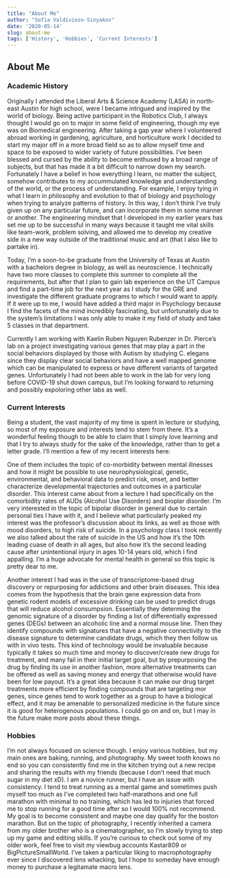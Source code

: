 ```yaml
---
title: "About Me"
author: "Sofia Valdivieso-Sinyakov"
date: '2020-05-14'
slug: about-me
tags: ['History', 'Hobbies', 'Current Interests']
---
```


## About Me 

### Academic History

Originally I attended the Liberal Arts & Science Academy (LASA) in north-east Austin for high school, were I became intrigued and inspired by the world of biology. Being active participant in the Robotics Club, I always thought I would go on to major in some field of engineering, though my eye was on Biomedical engineering. After taking a gap year where I volunteered abroad working in gardening, agriculture, and horticulture work I decided to start my major off in a more broad field so as to allow myself time and space to be exposed to wider variety of future possibilities. I've been blessed and cursed by the ability to become enthused by a broad range of subjects, but that has made it a bit difficult to narrow down my search. Fortunately I have a belief in how everything I learn, no matter the subject, somehow contributes to my accummulated knowledge and understanding of the world, or the process of understanding. For example, I enjoy tying in what I learn in philosophy and evolution to that of biology and psychology when trying to analyze patterns of history. In this way, I don't think I've truly given up on any particular future, and can incorporate them in some manner or another. The engineering mindset that I developed in my earlier years has set me up to be successful in many ways because it taught me vital skills like team-work, problem solving, and allowed me to develop my creative side in a new way outside of the traditional music and art (that I also like to partake in).

Today, I'm a soon-to-be graduate from the University of Texas at Austin with a bachelors degree in biology, as well as neuroscience. I technically have two more classes to complete this summer to complete all the requirements, but after that I plan to gain lab experience on the UT Campus and find a part-time job for the next year as I study for the GRE and investigate the different graduate programs to which I would want to apply. If it were up to me, I would have added a third major in Psychology because I find the facets of the mind incredibly fascinating, but unfortunately due to the system's limitations I was only able to make it my field of study and take 5 classes in that department. 

Currently I am working with Kaelin Ruben Nguyen Rubenzer in Dr. Pierce's lab on a project investigating various genes that may play a part in the social behaviors displayed by those with Autism by studying C. elegans since they display clear social behaviors and have a well mapped genome which can be manipulated to express or have different variants of targeted genes. Unfortunately I had not been able to work in the lab for very long before COVID-19 shut down campus, but I'm looking forward to returning and possibly expoloring other labs as well.

### Current Interests

Being a student, the vast majority of my time is spent in lecture or studying, so most of my exposure and interests tend to stem from there. It's a wonderful feeling though to be able to claim that I simply love learning and that I try to always study for the sake of the knowledge, rather than to get a letter grade. I'll mention a few of my recent interests here: 

One of them includes the topic of co-morbidity between mental illnesses and how it might be possible to use neurophysiological, genetic, environmental, and behavioral data to predict risk, onset, and better characterize developmental trajectories and outcomes in a particular disorder. This interest came about from a lecture I had specifically on the comorbidity rates of AUDs (Alcohol Use Disorders) and bioplar disorder. I'm very interested in the topic of bipolar disorder in general due to certain personal ties I have with it, and I believe what particularly peaked my interest was the professor's discussion about its links, as well as those with mood disorders, to high risk of suicide. In a psychology class I took recently we also talked about the rate of suicide in the US and how it's the 10th leading cuase of death in all ages, but also how it's the second leading cause after unintentional injury in ages 10-14 years old, which I find appalling. I'm a huge advocate for mental health in general so this topic is pretty dear to me. 

Another interest I had was in the use of transcriptome-based drug discovery or repurposing for addictions and other brain diseases. This idea comes from the hypothesis that the brain gene expression data from genetic rodent models of excessive drinking can be used to predict drugs that will reduce alcohol consumpsion. Essentially they determing the genomic signature of a disorder by finding a list of differentially expressed genes (DEGs) between an alcoholic line and a normal mouse line. Then they identify compounds with signatures that have a negative connectivity to the disease signature to determine candidate drugs, which they then follow us with in vivo tests. This kind of technology would be invaluable because typically it takes so much time and money to discover/create new drugs for treatment, and many fail in their initial target goal, but by prepurposing the drug by finding its use in another fashion, more alternative treatments can be offered as well as saving money and energy that otherwise would have been for low payout. It's a great idea because it can make our drug target treatments more efficient by finding compounds that are targeting mor genes, since genes tend to work together as a group to have a biological effect, and it may be amenable to personalized medicine in the future since it is good for heterogenous populations. I could go on and on, but I may in the future make more posts about these things.

### Hobbies

I'm not always focused on science though. I enjoy various hobbies, but my main ones are baking, running, and photography. My sweet tooth knows no end so you can consistently find me in the kitchen trying out a new recipe and sharing the results with my friends (because I don't need that much sugar in my diet xD). I am a novice runner, but I have an issue with consistency. I tend to treat running as a mental game and sometimes push myself too much as I've completed two half-marathons and one full marathon with minimal to no training, which has led to injuries that forced me to stop running for a good time after so I would 100% not recommend. My goal is to become consistent and maybe one day qualify for the boston marathon. But on the topic of photography, I recently inherited a camera from my older brother who is a cinematographer, so I'm slowly trying to step up my game and editing skills. If you're curious to check out some of my older work, feel free to visit my viewbug accounts Kastar809 or BigPictureSmallWorld. I've taken a particular liking to macrophotography ever since I discovered lens whacking, but I hope to someday have enough money to purchase a legitamate macro lens. 
